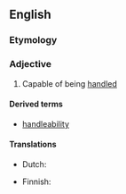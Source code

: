 ==English==

===Etymology===
{{suffix|handle|able}}

===Adjective===
{{en-adj|-}}

# Capable of being [[handle]]d

====Derived terms====
* [[handleability]]

====Translations====
{{trans-top|capable of being handled}}
* Dutch: {{t|nl|handelbaar}}
{{trans-mid}}
* Finnish: {{t|fi|käsiteltävä}}
{{trans-bottom}}